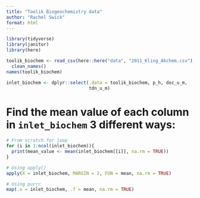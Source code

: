 ```yaml
---
title: "Toolik Biogeochemistry data"
author: "Rachel Swick"
format: html
---
```


```r
library(tidyverse)
library(janitor)
library(here)
```

```r
toolik_biochem <- read_csv(here::here("data", "2011_Kling_Akchem.csv"), na = c(".")) |>
  clean_names() 
names(toolik_biochem)
```

```r
inlet_biochem <- dplyr::select(.data = toolik_biochem, p_h, doc_u_m,
                               tdn_u_m)
```

# Find the mean value of each column in `inlet_biochem` 3 different ways:
```r
# From scratch for loop
for (i in 1:ncol(inlet_biochem)){
  print(mean_value <- mean(inlet_biochem[[i]], na.rm = TRUE))
}

# Using apply()
apply(X = inlet_biochem, MARGIN = 2, FUN = mean, na.rm = TRUE)

# Using purrr
map(.x = inlet_biochem, .f = mean, na.rm = TRUE)
```















